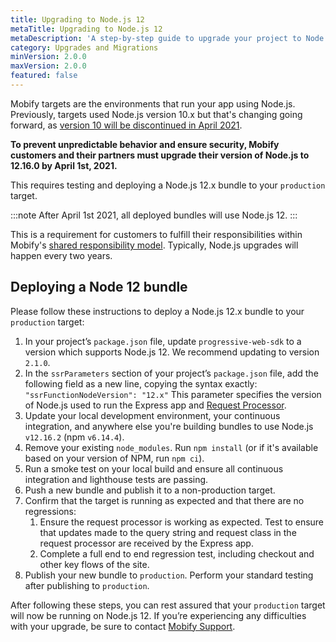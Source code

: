 ```yaml
---
title: Upgrading to Node.js 12
metaTitle: Upgrading to Node.js 12
metaDescription: 'A step-by-step guide to upgrade your project to Node.js 12.'
category: Upgrades and Migrations
minVersion: 2.0.0
maxVersion: 2.0.0
featured: false
---
```


Mobify targets are the environments that run your app using Node.js. Previously, targets used Node.js version 10.x but that's changing going forward, as [version 10 will be discontinued in April 2021](https://github.com/nodejs/Release/blob/master/README.md#release-schedule).

**To prevent unpredictable behavior and ensure security, Mobify customers and their partners must upgrade their version of Node.js to 12.16.0 by April 1st, 2021.**

This requires testing and deploying a Node.js 12.x bundle to your `production` target.

:::note
After April 1st 2021, all deployed bundles will use Node.js 12.
:::

This is a requirement for customers to fulfill their responsibilities within Mobify's [shared responsibility model](/resources/support-policy#shared-responsibility-model). Typically, Node.js upgrades will happen every two years.

## Deploying a Node 12 bundle

Please follow these instructions to deploy a Node.js 12.x bundle to your `production` target:

1. In your project’s `package.json` file, update `progressive-web-sdk` to a version which supports Node.js 12. We recommend updating to version `2.1.0`.
2. In the `ssrParameters` section of your project’s `package.json` file, add the following field as a new line, copying the syntax exactly:
`"ssrFunctionNodeVersion": "12.x"`
This parameter specifies the version of Node.js used to run the Express app and [Request Processor](/get-started/architecture/deployment-infrastructure/#request-processor).
3. Update your local development environment, your continuous integration, and anywhere else you're building bundles to use Node.js `v12.16.2` (npm `v6.14.4`).
4. Remove your existing `node_modules`. Run `npm install` (or if it's available based on your version of NPM, run `npm ci`).
5. Run a smoke test on your local build and ensure all continuous integration and lighthouse tests are passing.
6. Push a new bundle and publish it to a non-production target.
7. Confirm that the target is running as expected and that there are no regressions:
    1. Ensure the request processor is working as expected. Test to ensure that updates made to the query string and request class in the request processor are received by the Express app.
    2. Complete a full end to end regression test, including checkout and other key flows of the site.
8. Publish your new bundle to `production`. Perform your standard testing after publishing to `production`.

After following these steps, you can rest assured that your `production` target will now be running on Node.js 12. If you’re experiencing any difficulties with your upgrade, be sure to contact [Mobify Support](https://support.mobify.com/support/home).
